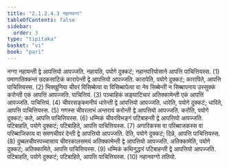 ```yaml
---
title: "2.1.2.4.3 नहानवग्ग"
tableOfContents: false
sidebar:
  order: 3
type: "tipitaka"
basket: "vi"
book: "pari"
---
```



<DynamicBreadcrumb />

<Division number="233" book="pari">

<Paragraph number="899" book="pari">
नग्गा नहायन्ती द्वे आपत्तियो आपज्जति. नहायति, पयोगे दुक्कटं; नहानपरियोसाने आपत्ति पाचित्तियस्स. (1)
</Paragraph>

<Paragraph number="900" book="pari">
पमाणातिक्कन्तं उदकसाटिकं कारापेन्ती द्वे आपत्तियो आपज्जति. कारापेति, पयोगे दुक्कटं; कारापिते, आपत्ति पाचित्तियस्स. (2)
</Paragraph>

<Paragraph number="901" book="pari">
भिक्खुनिया चीवरं विसिब्बेत्वा वा विसिब्बापेत्वा वा नेव सिब्बेन्ती न सिब्बापनाय उस्सुक्कं करोन्ती एकं आपत्तिं आपज्जति. पाचित्तियं. (3)
</Paragraph>

<Paragraph number="902" book="pari">
पञ्चाहिकं सङ्घाटिचारं अतिक्कामेन्ती एकं आपत्तिं आपज्जति. पाचित्तियं. (4)
</Paragraph>

<Paragraph number="903" book="pari">
चीवरसङ्कमनीयं धारेन्ती द्वे आपत्तियो आपज्जति. धारेति, पयोगे दुक्कटं; धारिते, आपत्ति पाचित्तियस्स. (5)
</Paragraph>

<Paragraph number="904" book="pari">
गणस्स चीवरलाभं अन्तरायं करोन्ती द्वे आपत्तियो आपज्जति. करोति, पयोगे दुक्कटं; कते, आपत्ति पाचित्तियस्स. (6)
</Paragraph>

<Paragraph number="905" book="pari">
धम्मिकं चीवरविभङ्गं पटिबाहन्ती द्वे आपत्तियो आपज्जति. पटिबाहति, पयोगे दुक्कटं; पटिबाहिते, आपत्ति पाचित्तियस्स. (7)
</Paragraph>

<Paragraph number="906" book="pari">
अगारिकस्स वा परिब्बाजकस्स वा परिब्बाजिकाय वा समणचीवरं देन्ती द्वे आपत्तियो आपज्जति. देति, पयोगे दुक्कटं; दिन्ने, आपत्ति पाचित्तियस्स. (8)
</Paragraph>

<Paragraph number="907" book="pari">
दुब्बलचीवरपच्चासाय चीवरकालसमयं अतिक्कामेन्ती द्वे आपत्तियो आपज्जति. अतिक्कामेति, पयोगे दुक्कटं; अतिक्कामिते, आपत्ति पाचित्तियस्स. (9)
</Paragraph>

<Paragraph number="908" book="pari">
धम्मिकं कथिनुद्धारं पटिबाहन्ती द्वे आपत्तियो आपज्जति. पटिबाहति, पयोगे दुक्कटं; पटिबाहिते, आपत्ति पाचित्तियस्स. (10)

</Paragraph>
</Division>

<Paragraph number="909" type="center" book="pari">
नहानवग्गो ततियो.
</Paragraph>